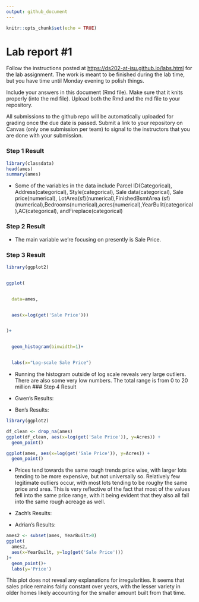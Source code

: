 ```yaml
---
output: github_document
---
```


<!-- README.md is generated from README.Rmd. Please edit the README.Rmd file -->

```r
knitr::opts_chunk$set(echo = TRUE)
```

# Lab report #1

Follow the instructions posted at <https://ds202-at-isu.github.io/labs.html> for the lab assignment. The work is meant to be finished during the lab time, but you have time until Monday evening to polish things.

Include your answers in this document (Rmd file). Make sure that it knits properly (into the md file). Upload both the Rmd and the md file to your repository.

All submissions to the github repo will be automatically uploaded for grading once the due date is passed. Submit a link to your repository on Canvas (only one submission per team) to signal to the instructors that you are done with your submission.

### Step 1 Result

```r
library(classdata)
head(ames)
summary(ames)
```

-   Some of the variables in the data include Parcel ID(Categorical), Address(categorical), Style(categorical), Sale data(categorical), Sale price(numerical), LotArea(sf)(numerical),FinishedBsmtArea (sf)(numerical),Bedrooms(numerical),acres(numerical),YearBulit(categorical),AC(categorical), andFireplace(categorical)


### Step 2 Result
- The main variable we're focusing on presently is Sale Price.  

### Step 3 Result
```r


library(ggplot2)


ggplot(


  data=ames, 


  aes(x=log(get('Sale Price')))


)+ 


  geom_histogram(binwidth=1)+


  labs(x="Log-scale Sale Price")


```


- Running the histogram outside of log scale reveals very large outliers. There are also some very low numbers. The total range is from 0 to 20 million
### Step 4 Result

-   Gwen's Results:

-   Ben's Results:
```r
library(ggplot2)

df_clean <- drop_na(ames)
ggplot(df_clean, aes(x=log(get('Sale Price')), y=Acres)) + 
  geom_point()

ggplot(ames, aes(x=log(get('Sale Price')), y=Acres)) + 
  geom_point()
```
- Prices tend towards the same rough trends price wise, with larger lots tending to be more expensive, but not universally so.  Relatively few legitimate outliers occur, with most lots tending to be roughy the same price and area.  This is very reflective of the fact that most of the values fell into the same price range, with it being evident that they also all fall into the same rough acreage as well.  


-   Zach's Results:

-   Adrian's Results:
```r
ames2 <- subset(ames, YearBuilt>0)
ggplot(
  ames2,
  aes(x=YearBuilt, y=log(get('Sale Price')))
)+
  geom_point()+
  labs(y='Price')
```
This plot does not reveal any explanations for irregularities. It seems that sales price remains fairly constant over years, with the lesser variety in older homes likely accounting for the smaller amount built from that time.
